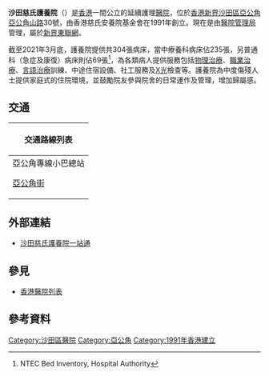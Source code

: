 {{coord|22.399258|114.216759|type:landmark_source:enwiki-googlemaplink|display=title}}
{{Infobox Hospital
| Name       = 沙田慈氏護養院
| name_en    = Cheshire Home, Shatin
| org/group  = [[醫院管理局|醫院管理局]]
| logo       = 
| Image      = [[File:Cheshire_Home_Shatin_2017.jpg|250px]]
| Caption    = 沙田慈氏護養院（前方的建築物）
| map_type   = 香港
| latitude   = 22.399258291830698
| longitude  = 114.21675936950736
| Location   = 
| Region     = [[新界|新界]][[沙田區|沙田區]][[亞公角|亞公角]][[亞公角山路|亞公角山路]]30號
| State      = [[沙田區|沙田區]]
| Country    = {{HK}}
| HealthCare = 
| Funding    = 公營
| Type       = [[療養院|療養院]]
| Specialty  =  
| Emergency  = 無
| Helipad    = 
| Beds       = 
| Founded    = 1991年 
| Closed     = <!-- optional -->
| Network    = [[新界東聯網|新界東醫院聯網]]
| Website    = [https://www3.ha.org.hk/sch/index.asp 官方網站]
| Wiki-Links = <!-- optional -->
}}
'''沙田慈氏護養院'''（{{lang-en|Cheshire Home, Shatin}}）是[[香港|香港]]一間公立的延續護理[[醫院|醫院]]，位於[[香港|香港]][[新界|新界]][[沙田區|沙田區]][[亞公角|亞公角]][[亞公角山路|亞公角山路]]30號，由香港慈氏安養院基金會在1991年創立。現在是由[[醫院管理局|醫院管理局]]管理，屬於[[新界東聯網|新界東聯網]]。

截至2021年3月底，護養院提供共304張病床，當中療養科病床佔235張，另普通科（急症及康復）病床則佔69張<ref>NTEC Bed Inventory, Hospital Authority</ref>，為各類病人提供服務包括[[物理治療|物理治療]]、[[職業治療|職業治療]]、[[言語治療|言語治療]]訓練、中途住宿設備、社工服務及[[X光|X光]]檢查等。護養院為中度傷殘人士提供家庭式的住院環境，並鼓勵院友參與院舍的日常運作及管理，增加歸屬感。

==交通==
{| class="mw-collapsible mw-collapsed wikitable" style="background:white; margin: 0 auto; width: auto;" 
! 交通路線列表
|-
|
;亞公角專線小巴總站
{{新界專線小巴簡單列表|67K}}
;[[亞公角街|亞公角街]]
{{九龍新界巴士簡單列表|40X|43X|81C|84M|85K|85M|85S|85X|86C|86K|86S|87D|89C|89D|89P|281X|286C|286M|299X|N281}}
{{大嶼山巴士簡單列表|A41P|N42}}{{過海隧道巴士簡單列表|680|680A|680P|681P|682|682A|981P|N680}}{{新界專線小巴簡單列表|801|803|805S|808|808P|810|811S}}
|}

==外部連結==
*[https://www3.ha.org.hk/sch/index.asp 沙田慈氏護養院一站通] {{Wayback|url=https://www3.ha.org.hk/sch/index.asp |date=20210521110630 }}

==參見==
*[[香港醫院列表|香港醫院列表]]

==參考資料==
{{reflist}}

{{Hospital-stub}}
{{醫院管理局轄下醫院及醫療機構}}

[[Category:沙田區醫院|Category:沙田區醫院]]
[[Category:亞公角|Category:亞公角]]
[[Category:1991年香港建立|Category:1991年香港建立]]
